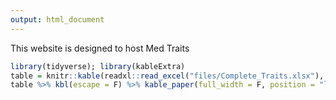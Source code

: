 ```yaml
---
output: html_document
---
```


This website is designed to host Med Traits

```r
library(tidyverse); library(kableExtra)
table = knitr::kable(readxl::read_excel("files/Complete_Traits.xlsx"), format = "html")
table %>% kbl(escape = F) %>% kable_paper(full_width = F, position = "left", font_size = 11)
```

